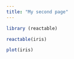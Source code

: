 ```yaml
---
title: "My second page"
---
```


```r
library (reactable)
```

```r
reactable(iris)
```

```r
plot(iris)
```
